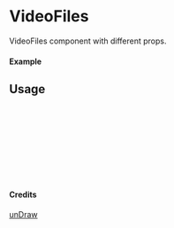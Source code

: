 
<Meta of={VideoFiles} title="unDraw/VideoFiles" />

# VideoFiles

VideoFiles component with different props.

#### Example

<Canvas of={VideoFiles.Primary} />

## Usage

```ts
import { VideoFiles } from "yadl-ui";

const Example = () => {
  return (
      <VideoFiles />
  );
};

export default Example;
```

#### Credits
[unDraw](https://undraw.co/illustrations)
